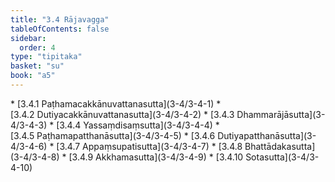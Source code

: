 ```yaml
---
title: "3.4 Rājavagga"
tableOfContents: false
sidebar:
  order: 4
type: "tipitaka"
basket: "su"
book: "a5"
---
```



<DynamicBreadcrumb />



<TableOfContents book="a5" section="3.4">
* [3.4.1 Paṭhamacakkānuvattanasutta](3-4/3-4-1)
* [3.4.2 Dutiyacakkānuvattanasutta](3-4/3-4-2)
* [3.4.3 Dhammarājāsutta](3-4/3-4-3)
* [3.4.4 Yassaṃdisaṃsutta](3-4/3-4-4)
* [3.4.5 Paṭhamapatthanāsutta](3-4/3-4-5)
* [3.4.6 Dutiyapatthanāsutta](3-4/3-4-6)
* [3.4.7 Appaṃsupatisutta](3-4/3-4-7)
* [3.4.8 Bhattādakasutta](3-4/3-4-8)
* [3.4.9 Akkhamasutta](3-4/3-4-9)
* [3.4.10 Sotasutta](3-4/3-4-10)
</TableOfContents>